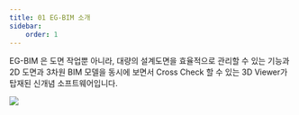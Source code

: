 ```yaml
---
title: 01 EG-BIM 소개
sidebar:
    order: 1
---
```


[image1]: ../../../../assets/images/introduce/egbim_introduce.png

EG-BIM 은 도면 작업뿐 아니라, 대량의 설계도면을 효율적으로 관리할 수 있는 기능과 2D 도면과 3차원 BIM 모델을 동시에 보면서 
Cross Check 할 수 있는 3D Viewer가 탑재된 신개념 소프트웨어입니다.

  ![][image1]

